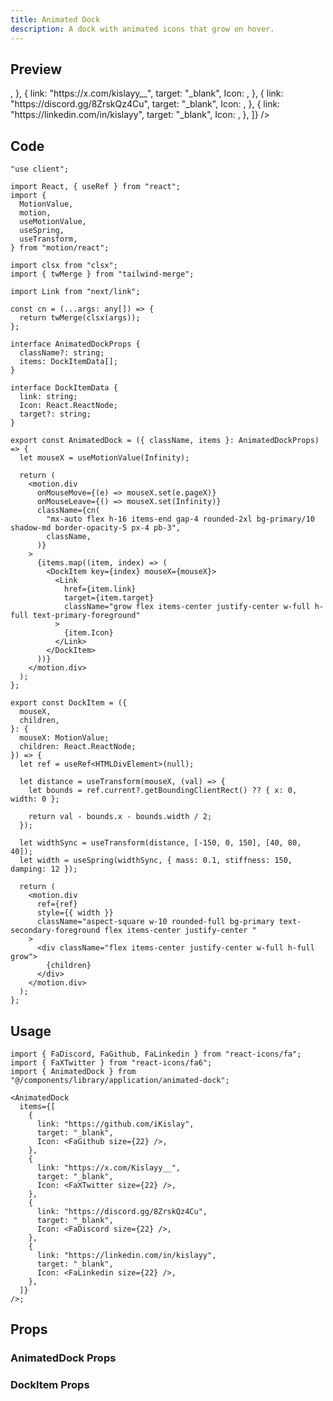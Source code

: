 ```yaml
---
title: Animated Dock
description: A dock with animated icons that grow on hover.
---
```




## Preview

<PreviewContainer>
  <AnimatedDock
    items={[
      {
        link: "https://github.com/iKislay",
        target: "_blank",
        Icon: <FaGithub size={22} />,
      },
      {
        link: "https://x.com/kislayy__",
        target: "_blank",
        Icon: <FaXTwitter size={22} />,
      },
      {
        link: "https://discord.gg/8ZrskQz4Cu",
        target: "_blank",
        Icon: <FaDiscord size={22} />,
      },
      {
        link: "https://linkedin.com/in/kislayy",
        target: "_blank",
        Icon: <FaLinkedin size={22} />,
      },
    ]}
  />
</PreviewContainer>

## Code

```tsx title="AnimatedDock.tsx"
"use client";

import React, { useRef } from "react";
import {
  MotionValue,
  motion,
  useMotionValue,
  useSpring,
  useTransform,
} from "motion/react";

import clsx from "clsx";
import { twMerge } from "tailwind-merge";

import Link from "next/link";

const cn = (...args: any[]) => {
  return twMerge(clsx(args));
};

interface AnimatedDockProps {
  className?: string;
  items: DockItemData[];
}

interface DockItemData {
  link: string;
  Icon: React.ReactNode;
  target?: string;
}

export const AnimatedDock = ({ className, items }: AnimatedDockProps) => {
  let mouseX = useMotionValue(Infinity);

  return (
    <motion.div
      onMouseMove={(e) => mouseX.set(e.pageX)}
      onMouseLeave={() => mouseX.set(Infinity)}
      className={cn(
        "mx-auto flex h-16 items-end gap-4 rounded-2xl bg-primary/10 shadow-md border-opacity-5 px-4 pb-3",
        className,
      )}
    >
      {items.map((item, index) => (
        <DockItem key={index} mouseX={mouseX}>
          <Link
            href={item.link}
            target={item.target}
            className="grow flex items-center justify-center w-full h-full text-primary-foreground"
          >
            {item.Icon}
          </Link>
        </DockItem>
      ))}
    </motion.div>
  );
};

export const DockItem = ({
  mouseX,
  children,
}: {
  mouseX: MotionValue;
  children: React.ReactNode;
}) => {
  let ref = useRef<HTMLDivElement>(null);

  let distance = useTransform(mouseX, (val) => {
    let bounds = ref.current?.getBoundingClientRect() ?? { x: 0, width: 0 };

    return val - bounds.x - bounds.width / 2;
  });

  let widthSync = useTransform(distance, [-150, 0, 150], [40, 80, 40]);
  let width = useSpring(widthSync, { mass: 0.1, stiffness: 150, damping: 12 });

  return (
    <motion.div
      ref={ref}
      style={{ width }}
      className="aspect-square w-10 rounded-full bg-primary text-secondary-foreground flex items-center justify-center "
    >
      <div className="flex items-center justify-center w-full h-full grow">
        {children}
      </div>
    </motion.div>
  );
};
```

## Usage

```tsx title="Page.tsx"
import { FaDiscord, FaGithub, FaLinkedin } from "react-icons/fa";
import { FaXTwitter } from "react-icons/fa6";
import { AnimatedDock } from "@/components/library/application/animated-dock";

<AnimatedDock
  items={[
    {
      link: "https://github.com/iKislay",
      target: "_blank",
      Icon: <FaGithub size={22} />,
    },
    {
      link: "https://x.com/Kislayy__",
      target: "_blank",
      Icon: <FaXTwitter size={22} />,
    },
    {
      link: "https://discord.gg/8ZrskQz4Cu",
      target: "_blank",
      Icon: <FaDiscord size={22} />,
    },
    {
      link: "https://linkedin.com/in/kislayy",
      target: "_blank",
      Icon: <FaLinkedin size={22} />,
    },
  ]}
/>;
```

## Props

### AnimatedDock Props

<AutoTypeTable
  path="./components/library/application/AnimatedDock.tsx"
  name="AnimatedDockProps"
/>

### DockItem Props

<AutoTypeTable
  path="./components/library/application/AnimatedDock.tsx"
  name="DockItemData"
/>
